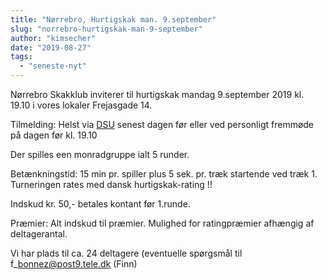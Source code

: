 ```yaml
---
title: "Nørrebro, Hurtigskak man. 9.september"
slug: "norrebro-hurtigskak-man-9-september"
author: "kimsecher"
date: "2019-08-27"
tags: 
  - "seneste-nyt"
---
```


Nørrebro Skakklub inviterer til hurtigskak mandag 9.september 2019 kl. 19.10 i vores lokaler Frejasgade 14.

Tilmelding: Helst via [DSU](https://turnering.skak.dk/TournamentActive/Details?tourId=26005) senest dagen før eller ved personligt fremmøde på dagen før kl. 19.10

Der spilles een monradgruppe ialt 5 runder.

Betænkningstid: 15 min pr. spiller plus 5 sek. pr. træk startende ved træk 1. Turneringen rates med dansk hurtigskak-rating !!

Indskud kr. 50,- betales kontant før 1.runde.

Præmier: Alt indskud til præmier. Mulighed for ratingpræmier afhængig af deltagerantal.

Vi har plads til ca. 24 deltagere (eventuelle spørgsmål til f\_bonnez@post9.tele.dk (Finn)
